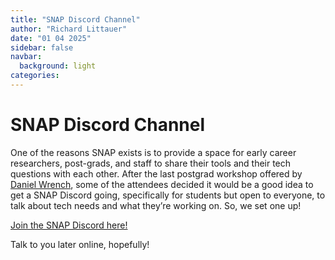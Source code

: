 ```yaml
---
title: "SNAP Discord Channel"
author: "Richard Littauer"
date: "01 04 2025"
sidebar: false
navbar:
  background: light
categories:
---
```


<h1>SNAP Discord Channel</h1>

One of the reasons SNAP exists is to provide a space for early career researchers, post-grads, and staff to share their tools and their tech questions with each other. After the last postgrad workshop offered by <a href="https://www.linkedin.com/in/daniel-wrench-b475aa1a4/">Daniel Wrench</a>, some of the attendees decided it would be a good idea to get a SNAP Discord going, specifically for students but open to everyone, to talk about tech needs and what they're working on. So, we set one up! 

<a href="https://discord.gg/x48fRCHV">Join the SNAP Discord here!</a>

Talk to you later online, hopefully!

